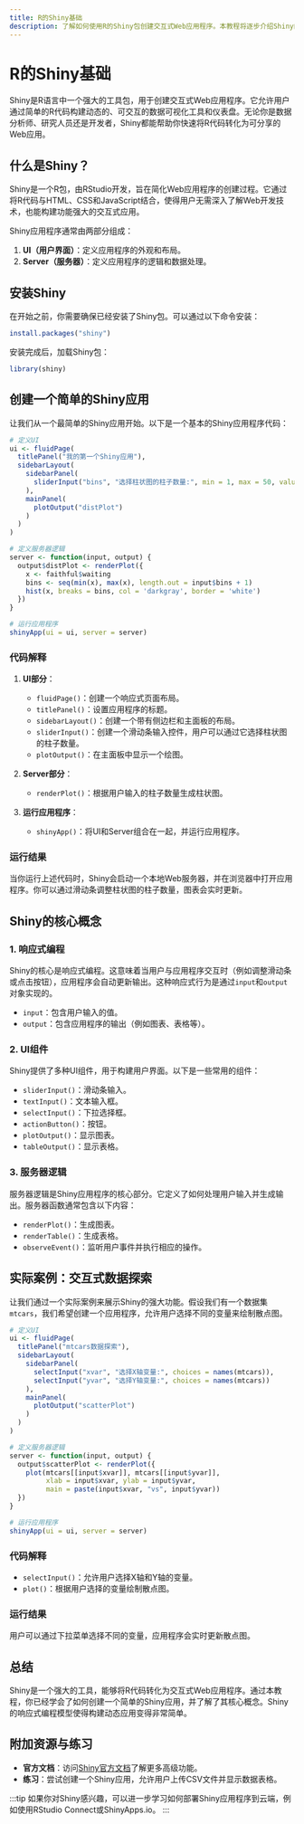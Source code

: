 ```yaml
---
title: R的Shiny基础
description: 了解如何使用R的Shiny包创建交互式Web应用程序。本教程将逐步介绍Shiny的基础知识，包括UI设计、服务器逻辑和实际应用案例。
---
```


# R的Shiny基础

Shiny是R语言中一个强大的工具包，用于创建交互式Web应用程序。它允许用户通过简单的R代码构建动态的、可交互的数据可视化工具和仪表盘。无论你是数据分析师、研究人员还是开发者，Shiny都能帮助你快速将R代码转化为可分享的Web应用。

## 什么是Shiny？

Shiny是一个R包，由RStudio开发，旨在简化Web应用程序的创建过程。它通过将R代码与HTML、CSS和JavaScript结合，使得用户无需深入了解Web开发技术，也能构建功能强大的交互式应用。

Shiny应用程序通常由两部分组成：
1. **UI（用户界面）**：定义应用程序的外观和布局。
2. **Server（服务器）**：定义应用程序的逻辑和数据处理。

## 安装Shiny

在开始之前，你需要确保已经安装了Shiny包。可以通过以下命令安装：

```r
install.packages("shiny")
```

安装完成后，加载Shiny包：

```r
library(shiny)
```

## 创建一个简单的Shiny应用

让我们从一个最简单的Shiny应用开始。以下是一个基本的Shiny应用程序代码：

```r
# 定义UI
ui <- fluidPage(
  titlePanel("我的第一个Shiny应用"),
  sidebarLayout(
    sidebarPanel(
      sliderInput("bins", "选择柱状图的柱子数量:", min = 1, max = 50, value = 30)
    ),
    mainPanel(
      plotOutput("distPlot")
    )
  )
)

# 定义服务器逻辑
server <- function(input, output) {
  output$distPlot <- renderPlot({
    x <- faithful$waiting
    bins <- seq(min(x), max(x), length.out = input$bins + 1)
    hist(x, breaks = bins, col = 'darkgray', border = 'white')
  })
}

# 运行应用程序
shinyApp(ui = ui, server = server)
```

### 代码解释

1. **UI部分**：
   - `fluidPage()`：创建一个响应式页面布局。
   - `titlePanel()`：设置应用程序的标题。
   - `sidebarLayout()`：创建一个带有侧边栏和主面板的布局。
   - `sliderInput()`：创建一个滑动条输入控件，用户可以通过它选择柱状图的柱子数量。
   - `plotOutput()`：在主面板中显示一个绘图。

2. **Server部分**：
   - `renderPlot()`：根据用户输入的柱子数量生成柱状图。

3. **运行应用程序**：
   - `shinyApp()`：将UI和Server组合在一起，并运行应用程序。

### 运行结果

当你运行上述代码时，Shiny会启动一个本地Web服务器，并在浏览器中打开应用程序。你可以通过滑动条调整柱状图的柱子数量，图表会实时更新。

## Shiny的核心概念

### 1. 响应式编程

Shiny的核心是响应式编程。这意味着当用户与应用程序交互时（例如调整滑动条或点击按钮），应用程序会自动更新输出。这种响应式行为是通过`input`和`output`对象实现的。

- `input`：包含用户输入的值。
- `output`：包含应用程序的输出（例如图表、表格等）。

### 2. UI组件

Shiny提供了多种UI组件，用于构建用户界面。以下是一些常用的组件：

- `sliderInput()`：滑动条输入。
- `textInput()`：文本输入框。
- `selectInput()`：下拉选择框。
- `actionButton()`：按钮。
- `plotOutput()`：显示图表。
- `tableOutput()`：显示表格。

### 3. 服务器逻辑

服务器逻辑是Shiny应用程序的核心部分。它定义了如何处理用户输入并生成输出。服务器函数通常包含以下内容：

- `renderPlot()`：生成图表。
- `renderTable()`：生成表格。
- `observeEvent()`：监听用户事件并执行相应的操作。

## 实际案例：交互式数据探索

让我们通过一个实际案例来展示Shiny的强大功能。假设我们有一个数据集`mtcars`，我们希望创建一个应用程序，允许用户选择不同的变量来绘制散点图。

```r
# 定义UI
ui <- fluidPage(
  titlePanel("mtcars数据探索"),
  sidebarLayout(
    sidebarPanel(
      selectInput("xvar", "选择X轴变量:", choices = names(mtcars)),
      selectInput("yvar", "选择Y轴变量:", choices = names(mtcars))
    ),
    mainPanel(
      plotOutput("scatterPlot")
    )
  )
)

# 定义服务器逻辑
server <- function(input, output) {
  output$scatterPlot <- renderPlot({
    plot(mtcars[[input$xvar]], mtcars[[input$yvar]], 
         xlab = input$xvar, ylab = input$yvar, 
         main = paste(input$xvar, "vs", input$yvar))
  })
}

# 运行应用程序
shinyApp(ui = ui, server = server)
```

### 代码解释

- `selectInput()`：允许用户选择X轴和Y轴的变量。
- `plot()`：根据用户选择的变量绘制散点图。

### 运行结果

用户可以通过下拉菜单选择不同的变量，应用程序会实时更新散点图。

## 总结

Shiny是一个强大的工具，能够将R代码转化为交互式Web应用程序。通过本教程，你已经学会了如何创建一个简单的Shiny应用，并了解了其核心概念。Shiny的响应式编程模型使得构建动态应用变得非常简单。

## 附加资源与练习

- **官方文档**：访问[Shiny官方文档](https://shiny.rstudio.com/)了解更多高级功能。
- **练习**：尝试创建一个Shiny应用，允许用户上传CSV文件并显示数据表格。

:::tip
如果你对Shiny感兴趣，可以进一步学习如何部署Shiny应用程序到云端，例如使用RStudio Connect或ShinyApps.io。
:::